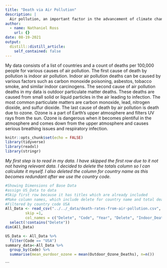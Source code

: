 ```yaml
---
title: "Death via Air Pollution"
description: |
  Air pollution, an important factor in the advancement of climate change has also been linked to various respiratory illnesses and deaths. In this post we will dissect the various forms of air pollution related deaths.
author:
  - name: Nathaniel Ross
    url: {}
date: 08-19-2021
output:
  distill::distill_article:
    self_contained: false
---
```


My data consists of a list of countries and a count of deaths per 100,000 people for various causes of air pollution. The first cause of death by pollution is indoor air pollution. Indoor air pollution deaths can be caused by various factors such as carbon monoxide poisoning, asbestos, tobacco smoke, and similar indoor carcinogens. The second cause of air pollution deaths in my data is outdoor particulate matter deaths. These deaths are caused from small solid or liquid particles in the air leading to infection. The most common particulate matters are carbon monoxide, lead, nitrogen dioxide, and sulfur dioxide. The last cause of death by air pollution is death due to ozone. Ozone is a part of Earth's upper atmosphere and filters UV rays from the sun. Ozone is dangerous when it becomes plentiful in the atmosphere and comes down from the upper atmosphere and causes serious breathing issues and respiratory infection.
```r
knitr::opts_chunk$set(echo = FALSE)
library(tidyverse)
library(readxl)
library(stringr)
```
*My first step is to read in my data. I have skipped the first row due to it not not having relevant data. I decided to delete the totals column so I can calculate it myself. I also deleted the column for country name as this becomes redundant after we use the country code. *
```r
#Showing Dimensions of Base Data
#assign US_Data to data
#Skip first row because it has titles which are already included
#Make column names, which include delete for country name and total deaths in order to remove them
#Filtered by country code USA
All_Data <- read_csv("../../_data/death-rates-from-air-pollution.csv", 
         skip =1, 
         col_names = c("Delete", "Code", "Year", "Delete", "Indoor_Deaths", "Outdoor_Particulate_Matter_Deaths", "Outdoor_Ozone_Deaths"))%>%
  select(!contains("Delete"))
dim(All_Data)
```
```r
US_Data <- All_Data %>%
  filter(Code == "USA") 
summary_data<-All_Data %>%
  group_by(Code) %>%
  summarise(mean_ourdoor_ozone = mean(Outdoor_Ozone_Deaths), n=n())
```
```
